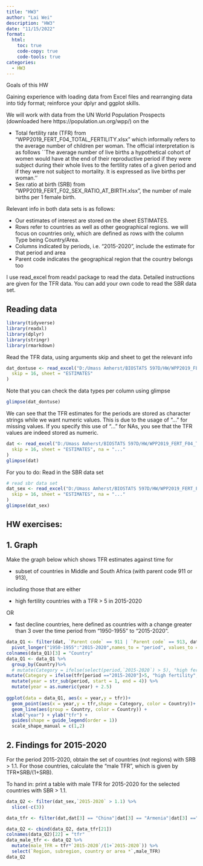 ```yaml
---
title: "HW3"
author: "Lai Wei"
description: "HW3"
date: "11/15/2022"
format:
  html:
    toc: true
    code-copy: true
    code-tools: true
categories:
  - HW3
---
```


Goals of this HW

Gaining experience with loading data from Excel files and rearranging data into tidy format; reinforce your dplyr and ggplot skills.


We will work with data from the UN World Population Prospects (downloaded here https://population.un.org/wpp/) on the 

 - Total fertility rate (TFR) from "WPP2019_FERT_F04_TOTAL_FERTILITY.xlsx" which informally refers to the average number of children per woman. 
The official interpretation is as follows ``The average number of live births a hypothetical cohort of women would have at the end of their reproductive period if they were subject during their whole lives to the fertility rates of a given period and if they were not subject to mortality. It is expressed as live births per woman.''
 - Sex ratio at birth (SRB) from "WPP2019_FERT_F02_SEX_RATIO_AT_BIRTH.xlsx", the number of male births per 1 female birth.

Relevant info in both data sets is as follows:

 - Our estimates of interest are stored on the sheet ESTIMATES.
 - Rows refer to countries as well as other geographical regions. we will focus on countries only, which are defined as rows with the column Type being Country/Area.
 - Columns indicated by periods, i.e. "2015-2020", include the estimate for that period and area
 - Parent code indicates the geographical region that the country belongs too

 
I use read_excel from readxl package to read the data. 
Detailed instructions are given for the TFR data. You can add your own code to read the SBR data set.

## Reading data
```r
library(tidyverse)
library(readxl)
library(dplyr)
library(stringr)
library(rmarkdown)
```

Read the TFR data, using arguments skip and sheet to get the relevant info
```r
dat_dontuse <- read_excel("D:/Umass Amherst/BIOSTATS 597D/HW/WPP2019_FERT_F04_TOTAL_FERTILITY.xlsx",
  skip = 16, sheet = "ESTIMATES"
)
```

Note that you can check the data types per column using glimpse
```r
glimpse(dat_dontuse)
```

We can see that the TFR estimates for the periods are stored as character strings while we want numeric values. This is due to the usage of "..." for missing values. If you specify this use of "..." for NAs, you see that the TFR values are indeed stored as numeric.
```r
dat <- read_excel("D:/Umass Amherst/BIOSTATS 597D/HW/WPP2019_FERT_F04_TOTAL_FERTILITY.xlsx",
  skip = 16, sheet = "ESTIMATES", na = "..."
)
glimpse(dat)
```


For you to do: Read in the SBR data set
```r
# read sbr data set
dat_sex <- read_excel("D:/Umass Amherst/BIOSTATS 597D/HW/WPP2019_FERT_F02_SEX_RATIO_AT_BIRTH.xlsx",
  skip = 16, sheet = "ESTIMATES", na = "..."
)
glimpse(dat_sex)
```


## HW exercises: 


## 1. Graph 
Make the graph below which shows TFR estimates against time for 

 - subset of countries in Middle and South Africa (with parent code 911 or 913), 
 
 including those that are either 
 
 - high fertility countries with a TFR $>$ 5 in 2015-2020
 
 OR 
 
 - fast decline countries, here defined as countries with a change greater than 3 over the time period from "1950-1955" to "2015-2020". 

<!--![Example plot for exercise 2.](hw3_fig1.png)-->
```r

data_Q1 <- filter(dat, `Parent code` == 911 | `Parent code` == 913, dat[,21] > 5|dat[,8] - dat[,21] > 3) %>% 
  pivot_longer("1950-1955":"2015-2020",names_to = "period", values_to = "tfr")
colnames(data_Q1)[3] = "Country" 
data_Q1 <- data_Q1 %>%   
  group_by(Country)%>%
  # mutate(Category = ifelse(select(period,`2015-2020`) > 5), "high fertility", "fast decline") 
mutate(Category = ifelse(tfr[period =="2015-2020"]>5, "high fertility", "fast decline") ) %>% 
  mutate(year = str_sub(period, start = 1, end = 4)) %>%
  mutate(year = as.numeric(year) + 2.5)  
  
ggplot(data = data_Q1, aes(x = year,y = tfr))+
  geom_point(aes(x = year,y = tfr,shape = Category, color = Country))+ 
  geom_line(aes(group = Country, color = Country)) +
  xlab("year") + ylab("tfr") +
  guides(shape = guide_legend(order = 1))
  scale_shape_manual = c(1,2)
```


## 2. Findings for 2015-2020 
For the period 2015-2020, obtain the set of countries (not regions) with SRB $>$ 1.1. For those countries, calculate the "male TFR", which is given by TFR*SRB/(1+SRB). 

To hand in: print a table with male TFR for 2015-2020 for the selected countries with SBR $>$ 1.1. 

```r
data_Q2 <- filter(dat_sex,`2015-2020` > 1.1) %>% 
  slice(-c(3))

data_tfr <- filter(dat,dat[3] == "China"|dat[3] == "Armenia"|dat[3] =="Azerbaijan"|dat[3] == "Viet Nam")

data_Q2 <- cbind(data_Q2, data_tfr[21])
colnames(data_Q2)[22] = "tfr"
data_male_tfr <- data_Q2 %>%   
  mutate(male_TFR = tfr*`2015-2020`/(1+`2015-2020`)) %>% 
  select(`Region, subregion, country or area *`,male_TFR)
data_Q2

```

